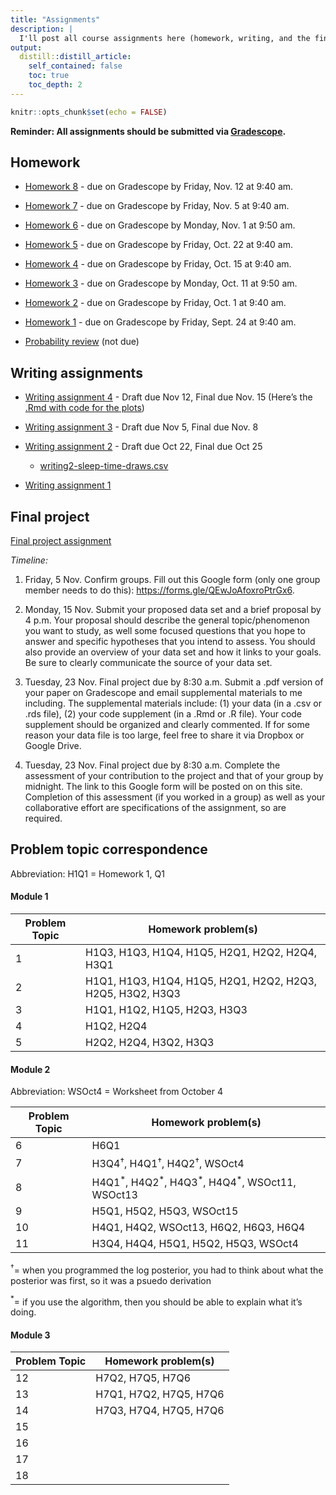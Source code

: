 ```yaml
---
title: "Assignments"
description: |
  I'll post all course assignments here (homework, writing, and the final project).
output:
  distill::distill_article:
    self_contained: false
    toc: true
    toc_depth: 2
---
```


```r
knitr::opts_chunk$set(echo = FALSE)
```

**Reminder: All assignments should be submitted via [Gradescope](https://www.gradescope.com/courses/303230).**

## Homework

- [Homework 8](https://www.dropbox.com/s/8giom8wcua8txpv/hw08.pdf?dl=0) - due on Gradescope by Friday, Nov. 12 at 9:40 am.

- [Homework 7](https://www.dropbox.com/s/irnlurn07rc2dr1/hw07.pdf?dl=0) - due on Gradescope by Friday, Nov. 5 at 9:40 am.

- [Homework 6](https://www.dropbox.com/s/wi7sygs41ub6s4q/hw06.pdf?dl=0) - due on Gradescope by Monday, Nov. 1 at 9:50 am.

- [Homework 5](https://www.dropbox.com/s/jexi04t8bs1snoc/hw05.pdf?dl=0) - due on Gradescope by Friday, Oct. 22 at 9:40 am.

- [Homework 4](https://www.dropbox.com/s/bf66ep8hs6rqi17/hw04.pdf?dl=0) - due on Gradescope by Friday, Oct. 15 at 9:40 am.

- [Homework 3](https://www.dropbox.com/s/q2jw6f0nbc51swm/hw03.pdf?dl=0) - due on Gradescope by Monday, Oct. 11 at 9:50 am.

- [Homework 2](https://www.dropbox.com/s/x7t1unxqaykaipt/hw02.pdf?dl=0) - due on Gradescope by Friday, Oct. 1 at 9:40 am.

- [Homework 1](https://www.dropbox.com/s/23whuwbniibehhw/hw01.pdf?dl=0) - due on Gradescope by Friday, Sept. 24 at 9:40 am.

- [Probability review](https://www.dropbox.com/s/k1o96mpyqfe3agc/hw0-prob-review.pdf?dl=0) (not due)

## Writing assignments

- [Writing assignment 4](https://www.dropbox.com/s/px0q001zf8xb9wt/04-model-check.pdf?dl=0) - Draft due Nov 12, Final due Nov. 15 (Here's the [.Rmd with code for the plots](https://www.dropbox.com/s/1nuedgax2k9e89z/04-model-check.Rmd?dl=0))


- [Writing assignment 3](https://www.dropbox.com/s/z61cmkao1r9nmyd/03-describe-mcmc.pdf?dl=0) - Draft due Nov 5, Final due Nov. 8

- [Writing assignment 2](https://www.dropbox.com/s/7qbimt4fd5dyy27/02-posterior-conclusions.pdf?dl=0) - Draft due Oct 22, Final due Oct 25
    + [writing2-sleep-time-draws.csv](https://aloy.github.io/stat340-notes-fa21/data/writing2-sleep-time-draws.csv)

- [Writing assignment 1](https://www.dropbox.com/s/8o5xinuv0cnwp13/01-prior-tuning.pdf?dl=0)

## Final project

[Final project assignment](https://www.dropbox.com/s/gmpblq5r9rddj70/f2021-final-project.pdf?dl=0)

*Timeline:*

1.  Friday, 5 Nov. Confirm groups. Fill out this Google form (only one group member needs to do this): <https://forms.gle/QEwJoAfoxroPtrGx6>.

2.  Monday, 15 Nov. Submit your proposed data set and a brief proposal by 4 p.m. Your proposal should describe the general topic/phenomenon you want to study, as well some focused questions that you hope to answer and specific hypotheses that you intend to assess. You should also provide an overview of your data set and how it links to your goals. Be sure to clearly communicate the source of your data set.

3.  Tuesday, 23 Nov. Final project due by 8:30 a.m. Submit a .pdf version of your paper on Gradescope and email supplemental materials to me including. The supplemental materials include: (1) your data (in a .csv or .rds file), (2) your code supplement (in a .Rmd or .R file). Your code supplement should be organized and clearly commented. If for some reason your data file is too large, feel free to share it via Dropbox or Google Drive.

4.  Tuesday, 23 Nov. Final project due by 8:30 a.m. Complete the assessment of your contribution to the project and that of your group by midnight. The link to this Google form will be posted on on this site. Completion of this assessment (if you worked in a group) as well as your collaborative effort are specifications of the assignment, so are required.





## Problem topic correspondence

Abbreviation: H1Q1 = Homework 1, Q1

#### Module 1

Problem Topic | Homework problem(s)
------|-------------------
1  | H1Q3, H1Q3, H1Q4, H1Q5, H2Q1, H2Q2, H2Q4, H3Q1
2  | H1Q1, H1Q3, H1Q4, H1Q5, H2Q1, H2Q2, H2Q3, H2Q5, H3Q2, H3Q3
3  | H1Q1, H1Q2, H1Q5, H2Q3, H3Q3
4  | H1Q2, H2Q4
5  | H2Q2, H2Q4, H3Q2, H3Q3

#### Module 2

Abbreviation: WSOct4 = Worksheet from October 4

Problem Topic | Homework problem(s)
------|-------------------
6  |H6Q1   
7  | H3Q4$^\dagger$, H4Q1$^\dagger$, H4Q2$^\dagger$, WSOct4
8  | H4Q1$^*$, H4Q2$^*$, H4Q3$^*$, H4Q4$^*$, WSOct11, WSOct13
9  | H5Q1, H5Q2, H5Q3, WSOct15
10 | H4Q1, H4Q2, WSOct13, H6Q2, H6Q3, H6Q4
11 | H3Q4, H4Q4, H5Q1, H5Q2, H5Q3, WSOct4

$^\dagger=$ when you programmed the log posterior, you had to think about what the posterior was first, so it was a psuedo derivation

$^*=$ if you use the algorithm, then you should be able to explain what it's doing.


#### Module 3

Problem Topic | Homework problem(s)
------|-------------------
12  | H7Q2, H7Q5, H7Q6
13  | H7Q1, H7Q2, H7Q5, H7Q6  
14  | H7Q3, H7Q4, H7Q5, H7Q6  
15  | 
16  | 
17  | 
18  |
